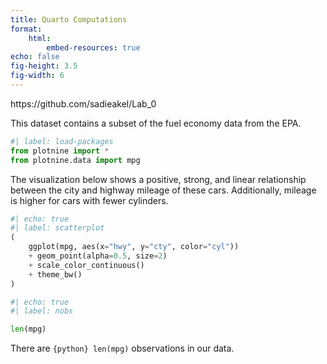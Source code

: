 ```yaml
---
title: Quarto Computations
format:
    html: 
        embed-resources: true
echo: false
fig-height: 3.5
fig-width: 6
---
```

https://github.com/sadieakel/Lab_0

This dataset contains a subset of the fuel economy data from the EPA.

```python
#| label: load-packages
from plotnine import *
from plotnine.data import mpg
```

The visualization below shows a positive, strong, and linear relationship between the city and highway mileage of these cars. Additionally, mileage is higher for cars with fewer cylinders.

```python
#| echo: true
#| label: scatterplot
(
    ggplot(mpg, aes(x="hwy", y="cty", color="cyl"))
    + geom_point(alpha=0.5, size=2)
    + scale_color_continuous()
    + theme_bw()
)
```


```python
#| echo: true
#| label: nobs

len(mpg)
```

There are `{python} len(mpg)` observations in our data.
